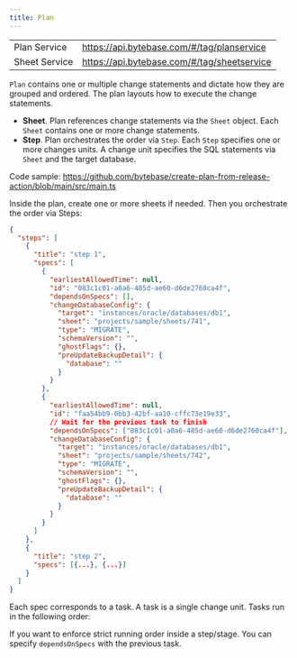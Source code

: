 ```yaml
---
title: Plan
---
```


|               |                                             |
| ------------- | ------------------------------------------- |
| Plan Service  | https://api.bytebase.com/#/tag/planservice  |
| Sheet Service | https://api.bytebase.com/#/tag/sheetservice |

`Plan` contains one or multiple change statements and dictate how they are grouped and ordered. The plan layouts how to execute the change statements.

- **Sheet**. Plan references change statements via the `Sheet` object. Each `Sheet` contains one or more change statements.
- **Step**. Plan orchestrates the order via `Step`. Each `Step` specifies one or more changes units. A change unit specifies the SQL statements via `Sheet` and the target database.

Code sample: https://github.com/bytebase/create-plan-from-release-action/blob/main/src/main.ts

Inside the plan, create one or more sheets if needed. Then you orchestrate the order via Steps:

```json
{
  "steps": [
    {
      "title": "step 1",
      "specs": [
        {
          "earliestAllowedTime": null,
          "id": "083c1c01-a0a6-485d-ae60-d6de2760ca4f",
          "dependsOnSpecs": [],
          "changeDatabaseConfig": {
            "target": "instances/oracle/databases/db1",
            "sheet": "projects/sample/sheets/741",
            "type": "MIGRATE",
            "schemaVersion": "",
            "ghostFlags": {},
            "preUpdateBackupDetail": {
              "database": ""
            }
          }
        },
        {
          "earliestAllowedTime": null,
          "id": "faa54bb9-0bb3-42bf-aa10-cffc73e19e33",
          // Wait for the previous task to finish
          "dependsOnSpecs": ["083c1c01-a0a6-485d-ae60-d6de2760ca4f"],
          "changeDatabaseConfig": {
            "target": "instances/oracle/databases/db1",
            "sheet": "projects/sample/sheets/742",
            "type": "MIGRATE",
            "schemaVersion": "",
            "ghostFlags": {},
            "preUpdateBackupDetail": {
              "database": ""
            }
          }
        }
      ]
    },
    {
      "title": "step 2",
      "specs": [{...}, {...}]
    }
  ]
}
```

Each spec corresponds to a task. A task is a single change unit. Tasks run in the following order:

<IncludeBlock url="/docs/share/tutorials/task-run-order"></IncludeBlock>

If you want to enforce strict running order inside a step/stage. You can specify `dependsOnSpecs` with the previous task.

